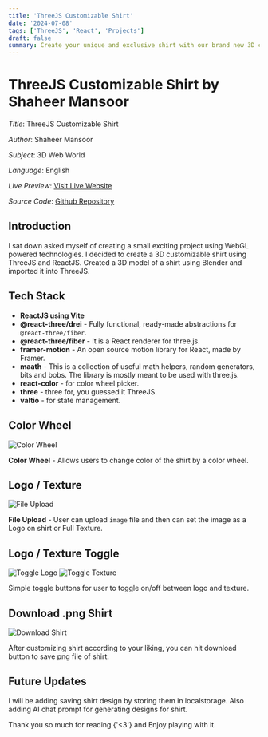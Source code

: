 ```yaml
---
title: 'ThreeJS Customizable Shirt'
date: '2024-07-08'
tags: ['ThreeJS', 'React', 'Projects']
draft: false
summary: Create your unique and exclusive shirt with our brand new 3D customization tool. Convert Imagination to Reality and define your own style...
---
```


<TOCInline toc={props.toc} exclude="Introduction" />

# ThreeJS Customizable Shirt by Shaheer Mansoor

_Title_: ThreeJS Customizable Shirt

_Author_: Shaheer Mansoor

_Subject_: 3D Web World

_Language_: English

_Live Preview_: [Visit Live Website](https://threejs-sm.netlify.app/)

_Source Code_: [Github Repository](https://github.com/Shaheer5/threejs-shirt)

## Introduction

I sat down asked myself of creating a small exciting project using WebGL powered technologies.
I decided to create a 3D customizable shirt using ThreeJS and ReactJS.
Created a 3D model of a shirt using Blender and imported it into ThreeJS.

## Tech Stack

- **ReactJS using Vite**
- **@react-three/drei** - Fully functional, ready-made abstractions for `@react-three/fiber`.
- **@react-three/fiber** - It is a React renderer for three.js.
- **framer-motion** - An open source motion library for React, made by Framer.
- **maath** - This is a collection of useful math helpers, random generators, bits and bobs. The library is mostly meant to be used with three.js.
- **react-color** - for color wheel picker.
- **three** - three for, you guessed it ThreeJS.
- **valtio** - for state management.

## Color Wheel

![Color Wheel](/static/images/blog-images/shirt-color-wheel.png)

**Color Wheel** - Allows users to change color of the shirt by a color wheel.

## Logo / Texture

![File Upload](/static/images/blog-images/shirt-upload-file.png)

**File Upload** - User can upload `image` file and then can set the image as a Logo on shirt or Full Texture.

## Logo / Texture Toggle

![Toggle Logo](/static/images/blog-images/shirt-toggle-logo.png)
![Toggle Texture](/static/images/blog-images/shirt-toggle-full.png)

Simple toggle buttons for user to toggle on/off between logo and texture.

## Download .png Shirt

![Download Shirt](/static/images/blog-images/shirt-download.png)

After customizing shirt according to your liking, you can hit download button to save png file of shirt.

## Future Updates

I will be adding saving shirt design by storing them in localstorage.
Also adding AI chat prompt for generating designs for shirt.

Thank you so much for reading {'<3'} and Enjoy playing with it.
